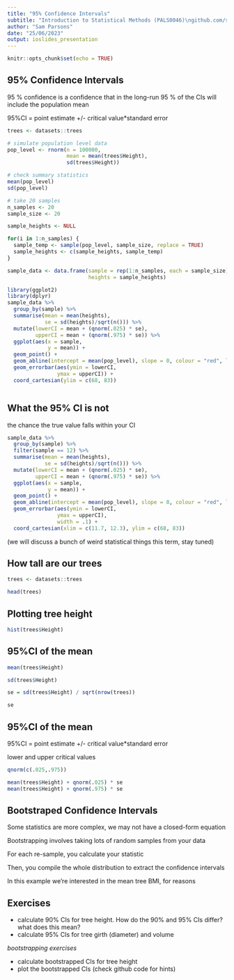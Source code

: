```yaml
---
title: "95% Confidence Intervals"
subtitle: "Introduction to Statistical Methods (PALS0046)\ngithub.com/sdparsons/"
author: "Sam Parsons"
date: "25/06/2023"
output: ioslides_presentation
---
```


```r
knitr::opts_chunk$set(echo = TRUE)
```

## 95% Confidence Intervals

95 % confidence is a confidence that in the long-run 95 % of the CIs will include the population mean

95\%CI = point estimate +/- critical value*standard error


```r
trees <- datasets::trees

# simulate population level data
pop_level <- rnorm(n = 100000, 
                   mean = mean(trees$Height), 
                   sd(trees$Height))

# check summary statistics
mean(pop_level)
sd(pop_level)

# take 20 samples
n_samples <- 20
sample_size <- 20

sample_heights <- NULL

for(i in 1:n_samples) {
  sample_temp <- sample(pop_level, sample_size, replace = TRUE)
  sample_heights <- c(sample_heights, sample_temp)
}

sample_data <- data.frame(sample = rep(1:n_samples, each = sample_size),
                          heights = sample_heights)

library(ggplot2)
library(dplyr)
sample_data %>%
  group_by(sample) %>%
  summarise(mean = mean(heights),
            se = sd(heights)/sqrt(n())) %>%
  mutate(lowerCI = mean + (qnorm(.025) * se),
         upperCI = mean + (qnorm(.975) * se)) %>%
  ggplot(aes(x = sample,
             y = mean)) +
  geom_point() +
  geom_abline(intercept = mean(pop_level), slope = 0, colour = "red", linewidth = 1.1) +
  geom_errorbar(aes(ymin = lowerCI,
                ymax = upperCI)) +
  coord_cartesian(ylim = c(68, 83))



```

## What the 95% CI is not

the chance the true value falls within your CI

```r
sample_data %>%
  group_by(sample) %>%
  filter(sample == 12) %>%
  summarise(mean = mean(heights),
            se = sd(heights)/sqrt(n())) %>%
  mutate(lowerCI = mean + (qnorm(.025) * se),
         upperCI = mean + (qnorm(.975) * se)) %>%
  ggplot(aes(x = sample,
             y = mean)) +
  geom_point() +
  geom_abline(intercept = mean(pop_level), slope = 0, colour = "red", linewidth = 1.1) +
  geom_errorbar(aes(ymin = lowerCI,
                ymax = upperCI),
                width = .1) +
  coord_cartesian(xlim = c(11.7, 12.3), ylim = c(68, 83))

```

(we will discuss a bunch of weird statistical things this term, stay tuned)


## How tall are our trees


```r
trees <- datasets::trees

head(trees)

```

## Plotting tree height

```r
hist(trees$Height)
```

## 95%CI of the mean



```r
mean(trees$Height)

sd(trees$Height)

se = sd(trees$Height) / sqrt(nrow(trees))

se

```

## 95%CI of the mean

95\%CI = point estimate +/- critical value*standard error

lower and upper critical values

```r
qnorm(c(.025,.975))
```

```r
mean(trees$Height) + qnorm(.025) * se
mean(trees$Height) + qnorm(.975) * se

```

## Bootstraped Confidence Intervals

Some statistics are more complex, we may not have a closed-form equation

Bootstrapping involves taking lots of random samples from your data

For each re-sample, you calculate your statistic

Then, you compile the whole distribution to extract the confidence intervals

In this example we're interested in the mean tree BMI, for reasons





## Exercises

- calculate 90% CIs for tree height. How do the 90% and 95% CIs differ? what does this mean?
- calculate 95% CIs for tree girth (diameter) and volume

*bootstrapping exercises*

- calculate bootstrapped CIs for tree height
- plot the bootstrapped CIs (check github code for hints)




